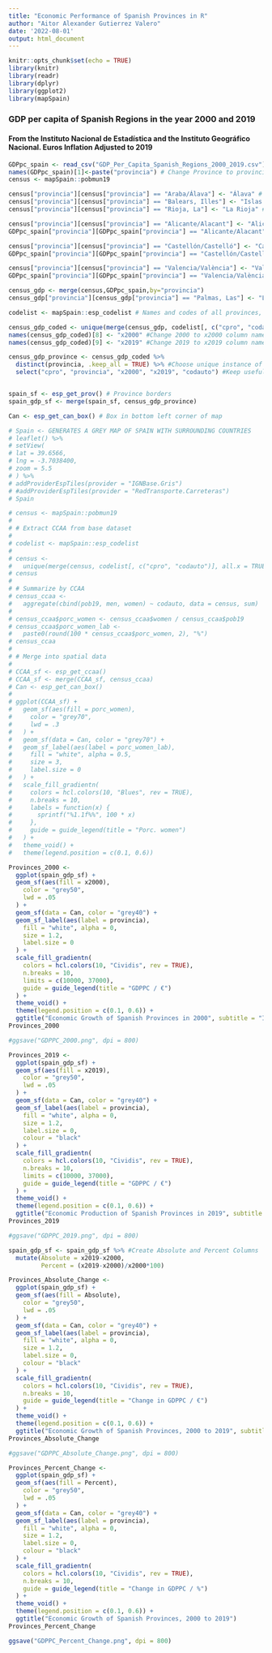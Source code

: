 ```yaml
---
title: "Economic Performance of Spanish Provinces in R"
author: "Aitor Alexander Gutierrez Valero"
date: '2022-08-01'
output: html_document
---
```


```r
knitr::opts_chunk$set(echo = TRUE)
library(knitr)
library(readr)
library(dplyr)
library(ggplot2)
library(mapSpain)
```
### GDP per capita of Spanish Regions in the year 2000 and 2019
#### From the Instituto Nacional de Estadística and the Instituto Geográfico Nacional. Euros Inflation Adjusted to 2019

```r
GDPpc_spain <- read_csv("GDP_Per_Capita_Spanish_Regions_2000_2019.csv") #Import Spanish Provinces Data
names(GDPpc_spain)[1]<-paste("provincia") # Change Province to provincia
census <- mapSpain::pobmun19

census["provincia"][census["provincia"] == "Araba/Álava"] <- "Álava" # Change alava
census["provincia"][census["provincia"] == "Balears, Illes"] <- "Islas Baleraes" # Change islas baleares
census["provincia"][census["provincia"] == "Rioja, La"] <- "La Rioja" #Change La Rioja

census["provincia"][census["provincia"] == "Alicante/Alacant"] <- "Alicante" #Change Alicante for both
GDPpc_spain["provincia"][GDPpc_spain["provincia"] == "Alicante/Alacant"] <- "Alicante" 

census["provincia"][census["provincia"] == "Castellón/Castelló"] <- "Castellón" #Change Castellón for both
GDPpc_spain["provincia"][GDPpc_spain["provincia"] == "Castellón/Castelló"] <- "Castellón" 

census["provincia"][census["provincia"] == "Valencia/València"] <- "Valencia" #Change Valencia for both
GDPpc_spain["provincia"][GDPpc_spain["provincia"] == "Valencia/València"] <- "Valencia" 

census_gdp <- merge(census,GDPpc_spain,by="provincia")
census_gdp["provincia"][census_gdp["provincia"] == "Palmas, Las"] <- "Las Palmas" #Change Las Palmas

codelist <- mapSpain::esp_codelist # Names and codes of all provinces, autonomous territories, and cities.

census_gdp_coded <- unique(merge(census_gdp, codelist[, c("cpro", "codauto")], all.x = TRUE))
names(census_gdp_coded)[8] <- "x2000" #Change 2000 to x2000 column name
names(census_gdp_coded)[9] <- "x2019" #Change 2019 to x2019 column name

census_gdp_province <- census_gdp_coded %>%
  distinct(provincia, .keep_all = TRUE) %>% #Choose unique instance of provincia
  select("cpro", "provincia", "x2000", "x2019", "codauto") #Keep useful columns


spain_sf <- esp_get_prov() # Province borders
spain_gdp_sf <- merge(spain_sf, census_gdp_province)

Can <- esp_get_can_box() # Box in bottom left corner of map
```


```r
# Spain <- GENERATES A GREY MAP OF SPAIN WITH SURROUNDING COUNTRIES
# leaflet() %>%
# setView(
# lat = 39.6566,
# lng = -3.7038400,
# zoom = 5.5
# ) %>%
# addProviderEspTiles(provider = "IGNBase.Gris")
# #addProviderEspTiles(provider = "RedTransporte.Carreteras")
# Spain

# census <- mapSpain::pobmun19
# 
# # Extract CCAA from base dataset
# 
# codelist <- mapSpain::esp_codelist
# 
# census <-
#   unique(merge(census, codelist[, c("cpro", "codauto")], all.x = TRUE))
# census
# 
# # Summarize by CCAA
# census_ccaa <-
#   aggregate(cbind(pob19, men, women) ~ codauto, data = census, sum)
# 
# census_ccaa$porc_women <- census_ccaa$women / census_ccaa$pob19
# census_ccaa$porc_women_lab <-
#   paste0(round(100 * census_ccaa$porc_women, 2), "%")
# census_ccaa
# 
# # Merge into spatial data
# 
# CCAA_sf <- esp_get_ccaa()
# CCAA_sf <- merge(CCAA_sf, census_ccaa)
# Can <- esp_get_can_box()
# 
# ggplot(CCAA_sf) +
#   geom_sf(aes(fill = porc_women),
#     color = "grey70",
#     lwd = .3
#   ) +
#   geom_sf(data = Can, color = "grey70") +
#   geom_sf_label(aes(label = porc_women_lab),
#     fill = "white", alpha = 0.5,
#     size = 3,
#     label.size = 0
#   ) +
#   scale_fill_gradientn(
#     colors = hcl.colors(10, "Blues", rev = TRUE),
#     n.breaks = 10,
#     labels = function(x) {
#       sprintf("%1.1f%%", 100 * x)
#     },
#     guide = guide_legend(title = "Porc. women")
#   ) +
#   theme_void() +
#   theme(legend.position = c(0.1, 0.6))
```

```r
Provinces_2000 <-
  ggplot(spain_gdp_sf) +
  geom_sf(aes(fill = x2000),
    color = "grey50",
    lwd = .05
  ) +
  geom_sf(data = Can, color = "grey40") +
  geom_sf_label(aes(label = provincia),
    fill = "white", alpha = 0,
    size = 1.2,
    label.size = 0
  ) +
  scale_fill_gradientn(
    colors = hcl.colors(10, "Cividis", rev = TRUE),
    n.breaks = 10,
    limits = c(10000, 37000),
    guide = guide_legend(title = "GDPPC / €")
  ) +
  theme_void() +
  theme(legend.position = c(0.1, 0.6)) +
  ggtitle("Economic Growth of Spanish Provinces in 2000", subtitle = "Inflation Adjusted (2019 Euros)")
Provinces_2000

#ggsave("GDPPC_2000.png", dpi = 800)
```

```r
Provinces_2019 <- 
  ggplot(spain_gdp_sf) +
  geom_sf(aes(fill = x2019),
    color = "grey50",
    lwd = .05
  ) +
  geom_sf(data = Can, color = "grey40") +
  geom_sf_label(aes(label = provincia),
    fill = "white", alpha = 0,
    size = 1.2,
    label.size = 0,
    colour = "black"
  ) +
  scale_fill_gradientn(
    colors = hcl.colors(10, "Cividis", rev = TRUE),
    n.breaks = 10,
    limits = c(10000, 37000),
    guide = guide_legend(title = "GDPPC / €")
  ) +
  theme_void() +
  theme(legend.position = c(0.1, 0.6)) +
  ggtitle("Economic Production of Spanish Provinces in 2019", subtitle = "Inflation Adjusted (2019 Euros)")
Provinces_2019

#ggsave("GDPPC_2019.png", dpi = 800)
```

```r
spain_gdp_sf <- spain_gdp_sf %>% #Create Absolute and Percent Columns
  mutate(Absolute = x2019-x2000,
         Percent = (x2019-x2000)/x2000*100)

Provinces_Absolute_Change <-
  ggplot(spain_gdp_sf) +
  geom_sf(aes(fill = Absolute),
    color = "grey50",
    lwd = .05
  ) +
  geom_sf(data = Can, color = "grey40") +
  geom_sf_label(aes(label = provincia),
    fill = "white", alpha = 0,
    size = 1.2,
    label.size = 0,
    colour = "black"
  ) +
  scale_fill_gradientn(
    colors = hcl.colors(10, "Cividis", rev = TRUE),
    n.breaks = 10,
    guide = guide_legend(title = "Change in GDPPC / €")
  ) +
  theme_void() +
  theme(legend.position = c(0.1, 0.6)) +
  ggtitle("Economic Growth of Spanish Provinces, 2000 to 2019", subtitle = "Inflation Adjusted (2019 Euros)")
Provinces_Absolute_Change

#ggsave("GDPPC_Absolute_Change.png", dpi = 800)
```

```r
Provinces_Percent_Change <-
  ggplot(spain_gdp_sf) +
  geom_sf(aes(fill = Percent),
    color = "grey50",
    lwd = .05
  ) +
  geom_sf(data = Can, color = "grey40") +
  geom_sf_label(aes(label = provincia),
    fill = "white", alpha = 0,
    size = 1.2,
    label.size = 0,
    colour = "black"
  ) +
  scale_fill_gradientn(
    colors = hcl.colors(10, "Cividis", rev = TRUE),
    n.breaks = 10,
    guide = guide_legend(title = "Change in GDPPC / %")
  ) +
  theme_void() +
  theme(legend.position = c(0.1, 0.6)) +
  ggtitle("Economic Growth of Spanish Provinces, 2000 to 2019")
Provinces_Percent_Change

ggsave("GDPPC_Percent_Change.png", dpi = 800)
```

